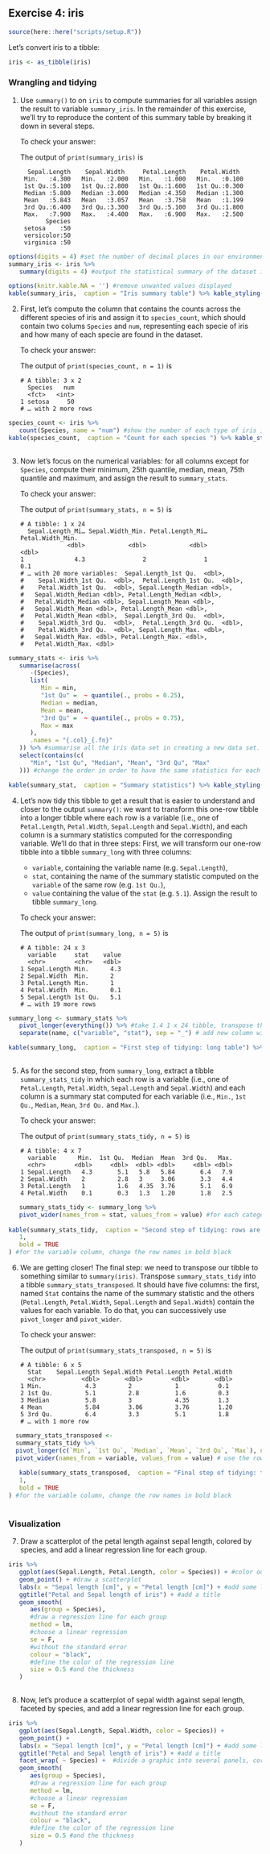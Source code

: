 ## Exercise 4: iris

```r
source(here::here("scripts/setup.R"))
```

Let's convert iris to a tibble:

```r
iris <- as_tibble(iris)
```
### Wrangling and tidying

1. Use `summary()` to on `iris` to compute summaries for all variables
   assign the result to variable `summary_iris`.
   In the remainder of this exercise, we'll try to reproduce the content of
   this summary table by breaking it down in several steps.

   To check your answer:

   The output of `print(summary_iris)` is

   ```
     Sepal.Length    Sepal.Width     Petal.Length    Petal.Width
    Min.   :4.300   Min.   :2.000   Min.   :1.000   Min.   :0.100
    1st Qu.:5.100   1st Qu.:2.800   1st Qu.:1.600   1st Qu.:0.300
    Median :5.800   Median :3.000   Median :4.350   Median :1.300
    Mean   :5.843   Mean   :3.057   Mean   :3.758   Mean   :1.199
    3rd Qu.:6.400   3rd Qu.:3.300   3rd Qu.:5.100   3rd Qu.:1.800
    Max.   :7.900   Max.   :4.400   Max.   :6.900   Max.   :2.500
          Species
    setosa    :50
    versicolor:50
    virginica :50
   ```
   
```r

options(digits = 4) #set the number of decimal places in our environment equals to maximum 4 
summary_iris <- iris %>%
   summary(digits = 4) #output the statistical summary of the dataset iris

options(knitr.kable.NA = '') #remove unwanted values displayed 
kable(summary_iris,  caption = "Iris summary table") %>% kable_styling(bootstrap_options = c("striped")) #choose a particular style for the table

```
   


2. First, let's compute the column that contains the counts across the
   different species of iris and assign it to `species_count`, which should
   contain two colums `Species` and `num`, representing each specie of iris
   and how many of each specie are found in the dataset.

   To check your answer:

   The output of `print(species_count, n = 1)` is

   ```
   # A tibble: 3 x 2
     Species   num
     <fct>   <int>
   1 setosa     50
   # … with 2 more rows
   ```
   
```r

species_count <- iris %>%
   count(Species, name = "num") #show the number of each type of iris in the data set in a new column num
kable(species_count,  caption = "Count for each species ") %>% kable_styling(full_width = FALSE) #change the format of the output table
   
```


3. Now let's focus on the numerical variables: for all columns except
   for `Species`, compute their minimum, 25th quantile, median, mean,
   75th quantile and maximum, and assign the result to `summary_stats`.

   To check your answer:

   The output of `print(summary_stats, n = 5)` is

   ```
   # A tibble: 1 x 24
     Sepal.Length_Mi… Sepal.Width_Min. Petal.Length_Mi… Petal.Width_Min.
                <dbl>            <dbl>            <dbl>            <dbl>
   1              4.3                2                1              0.1
   # … with 20 more variables:  Sepal.Length_1st Qu.  <dbl>,
   #    Sepal.Width_1st Qu.  <dbl>,  Petal.Length_1st Qu.  <dbl>,
   #    Petal.Width_1st Qu.  <dbl>, Sepal.Length_Median <dbl>,
   #   Sepal.Width_Median <dbl>, Petal.Length_Median <dbl>,
   #   Petal.Width_Median <dbl>, Sepal.Length_Mean <dbl>,
   #   Sepal.Width_Mean <dbl>, Petal.Length_Mean <dbl>,
   #   Petal.Width_Mean <dbl>,  Sepal.Length_3rd Qu.  <dbl>,
   #    Sepal.Width_3rd Qu.  <dbl>,  Petal.Length_3rd Qu.  <dbl>,
   #    Petal.Width_3rd Qu.  <dbl>, Sepal.Length_Max. <dbl>,
   #   Sepal.Width_Max. <dbl>, Petal.Length_Max. <dbl>,
   #   Petal.Width_Max. <dbl>
   ```
   
```r

summary_stats <- iris %>%
   summarise(across(
      -(Species),
      list(
         Min = min,
         "1st Qu" =  ~ quantile(., probs = 0.25),
         Median = median,
         Mean = mean,
         "3rd Qu" =  ~ quantile(., probs = 0.75),
         Max = max
      ),
      .names = "{.col}_{.fn}"
   )) %>% #summarise all the iris data set in creating a new data set. for each column, except the categorial one, of iris data set, compute few functions. Set the new column names as the old-column name first and the function associated with then.
   select(contains(c(
      "Min", "1st Qu", "Median", "Mean", "3rd Qu", "Max"
   ))) #change the order in order to have the same statistics for each column

kable(summary_stat,  caption = "Summary statistics") %>% kable_styling() %>% scroll_box(width = "900px", height = "100px") #output the new dataset in a scroll box

```
   


4. Let's now tidy this tibble to get a result that is easier to understand
   and closer to the output `summary()`: we want to transform this one-row
   tibble into a longer tibble where each row is a variable
   (i.e., one of `Petal.Length`, `Petal.Width`, `Sepal.Length` and
   `Sepal.Width`), and each column is a summary statistics computed for
   the corresponding variable.
   We'll do that in three steps:
   First, we will transform our one-row tibble into a tibble `summary_long`
   with three columns:
     - `variable`, containing the variable name (e.g. `Sepal.Length`),
     - `stat`, containing the name of the summary statistic computed on
       the `variable` of the same row (e.g. `1st Qu.`),
     - `value` containing the value of the `stat` (e.g. `5.1`).
  Assign the result to tibble `summary_long`.

   To check your answer:

   The output of `print(summary_long, n = 5)` is

   ```
   # A tibble: 24 x 3
     variable     stat    value
     <chr>        <chr>   <dbl>
   1 Sepal.Length Min.      4.3
   2 Sepal.Width  Min.      2
   3 Petal.Length Min.      1
   4 Petal.Width  Min.      0.1
   5 Sepal.Length 1st Qu.   5.1
   # … with 19 more rows
   ```
   
```r
   
summary_long <- summary_stats %>%
   pivot_longer(everything()) %>% #take 1.4 1 x 24 tibble, transpose the columns into rows
   separate(name, c("variable", "stat"), sep = "_") # add new column with the informations that were already in the 

kable(summary_long,  caption = "First step of tidying: long table") %>% kable_styling() %>% scroll_box(width = "500px", height = "200px") #output the new dataset in a scroll box
   
```



5. As for the second step, from `summary_long`, extract a tibble
   `summary_stats_tidy` in which each row is a variable
   (i.e., one of `Petal.Length`, `Petal.Width`, `Sepal.Length` and
   `Sepal.Width`) and each column is a summary stat computed
   for each variable (i.e., `Min.`, `1st Qu.`, `Median`, `Mean`,
   `3rd Qu.` and `Max.`).

   To check your answer:

   The output of `print(summary_stats_tidy, n = 5)` is

   ```
   # A tibble: 4 x 7
     variable      Min.  1st Qu.  Median  Mean  3rd Qu.   Max.
     <chr>        <dbl>     <dbl>  <dbl> <dbl>     <dbl> <dbl>
   1 Sepal.Length   4.3       5.1   5.8   5.84       6.4   7.9
   2 Sepal.Width    2         2.8   3     3.06       3.3   4.4
   3 Petal.Length   1         1.6   4.35  3.76       5.1   6.9
   4 Petal.Width    0.1       0.3   1.3   1.20       1.8   2.5
   ```
   
```r
   
   summary_stats_tidy <- summary_long %>% 
   pivot_wider(names_from = stat, values_from = value) #for each category in the stat column, made a new column
   
kable(summary_stats_tidy,  caption = "Second step of tidying: rows are vairables, and columns are stats") %>% kable_styling() %>% column_spec(
   1,
   bold = TRUE
) #for the variable column, change the row names in bold black

```
  

6. We are getting closer! The final step: we need to transpose our tibble to
   something similar to `summary(iris)`. Transpose `summary_stats_tidy` into
   a tibble `summary_stats_transposed`. It should have five columns:
   the first, named `Stat` contains the name of the summary statistic
   and the others (`Petal.Length`, `Petal.Width`, `Sepal.Length` and
   `Sepal.Width`) contain the values for each variable.
   To do that, you can successively use `pivot_longer` and `pivot_wider`.

   To check your answer:

   The output of `print(summary_stats_transposed, n = 5)` is

   ```
   # A tibble: 6 x 5
     Stat    Sepal.Length Sepal.Width Petal.Length Petal.Width
     <chr>          <dbl>       <dbl>        <dbl>       <dbl>
   1 Min.            4.3         2            1           0.1
   2 1st Qu.         5.1         2.8          1.6         0.3
   3 Median          5.8         3            4.35        1.3
   4 Mean            5.84        3.06         3.76        1.20
   5 3rd Qu.         6.4         3.3          5.1         1.8
   # … with 1 more row
   ```
   
```r
   
  summary_stats_transposed <-
  summary_stats_tidy %>% 
  pivot_longer(c(`Min`, `1st Qu`, `Median`, `Mean`, `3rd Qu`, `Max`), names_to = "Stat") %>% #use the columns in order to make new rows
  pivot_wider(names_from = variable, values_from = value) # use the rows in the variable column in order to make new columns
   
   kable(summary_stats_transposed,  caption = "Final step of tidying: transposed table") %>% kable_styling() %>% column_spec(
   1,
   bold = TRUE
) #for the variable column, change the row names in bold black
   
```
   


### Visualization

7.  Draw a scatterplot of the petal length against sepal length, colored by 
    species, and add a linear regression line for each group.
   
   
```r
   
iris %>%
   ggplot(aes(Sepal.Length, Petal.Length, color = Species)) + #color our data according to the different Species
   geom_point() + #draw a scatterplot
   labs(x = "Sepal length [cm]", y = "Petal length [cm]") + #add some labels
   ggtitle("Petal and Sepal length of iris") + #add a title
   geom_smooth(
      aes(group = Species),
      #draw a regression line for each group
      method = lm,
      #choose a linear regression
      se = F,
      #without the standard error
      colour = "black",
      #define the color of the regression line
      size = 0.5 #and the thickness
   )
   
```
    
8. Now, let's produce a scatterplot of sepal width against sepal length, 
   faceted by species, and add a linear regression line for each group.
   
```r
   
iris %>%
   ggplot(aes(Sepal.Length, Sepal.Width, color = Species)) +
   geom_point() +
   labs(x = "Sepal length [cm]", y = "Petal length [cm]") + #add some labels
   ggtitle("Petal and Sepal length of iris") + #add a title
   facet_wrap( ~ Species) +  #divide a graphic into several panels, corresponding to the Species difference
   geom_smooth(
      aes(group = Species),
      #draw a regression line for each group
      method = lm,
      #choose a linear regression
      se = F,
      #without the standard error
      colour = "black",
      #define the color of the regression line
      size = 0.5 #and the thickness
   )
```
   